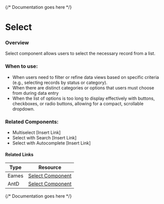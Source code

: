 

<Meta of={SelectStories} />

{/* Documentation goes here */}

# Select

### Overview
Select component allows  users to select the necessary record from a list.


### When to use:
- When users need to filter or refine data views based on specific criteria (e.g., selecting records by status or category).
- When there are distinct categories or options that users must choose from during data entry
- When the list of options is too long to display effectively with buttons, checkboxes, or radio buttons, allowing for a compact, scrollable dropdown.


### Related Components:
- Multiselect [Insert Link]
- Select with Search [Insert Link]
- Select with Autocomplete [Insert Link]


#### Related Links
| Type   | Resource |
| ------ | -------- |
| Eames  | [Select Component](https://www.figma.com/design/veXnmignQnJz8StIq10VJ5/Eames-2.0---Foundations-%26-Components?node-id=1217-31707&t=5iHsAw2QyK8Lx8zt-4) |
| AntD | [Select Component](https://ant.design/components/select) |

{/* Documentation goes here */}

<Canvas meta={SelectStories.default} />
